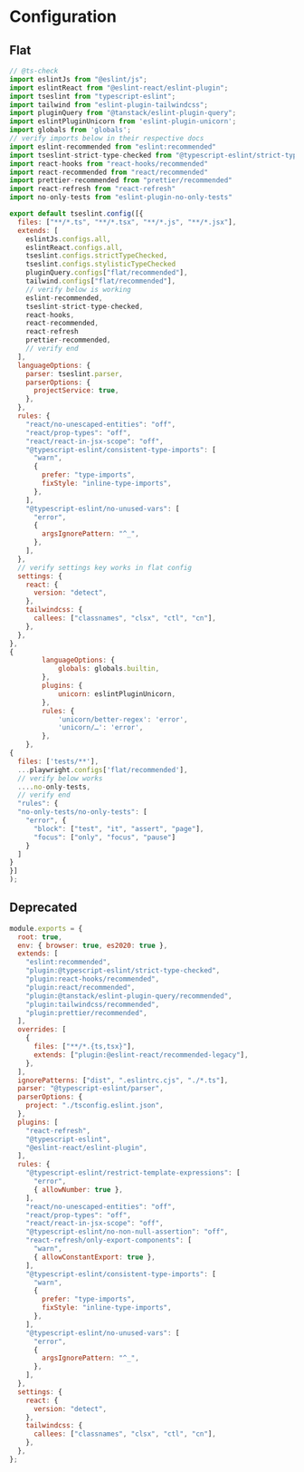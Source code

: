 # Configuration

## Flat

```js
// @ts-check
import eslintJs from "@eslint/js";
import eslintReact from "@eslint-react/eslint-plugin";
import tseslint from "typescript-eslint";
import tailwind from "eslint-plugin-tailwindcss";
import pluginQuery from "@tanstack/eslint-plugin-query";
import eslintPluginUnicorn from 'eslint-plugin-unicorn';
import globals from 'globals';
// verify imports below in their respective docs
import eslint-recommended from "eslint:recommended"
import tseslint-strict-type-checked from "@typescript-eslint/strict-type-checked"
import react-hooks from "react-hooks/recommended"
import react-recommended from "react/recommended"
import prettier-recommended from "prettier/recommended"
import react-refresh from "react-refresh"
import no-only-tests from "eslint-plugin-no-only-tests"

export default tseslint.config([{
  files: ["**/*.ts", "**/*.tsx", "**/*.js", "**/*.jsx"],
  extends: [
    eslintJs.configs.all,
    eslintReact.configs.all,
    tseslint.configs.strictTypeChecked,
    tseslint.configs.stylisticTypeChecked
    pluginQuery.configs["flat/recommended"],
    tailwind.configs["flat/recommended"],
    // verify below is working
    eslint-recommended,
    tseslint-strict-type-checked,
    react-hooks,
    react-recommended,
    react-refresh
    prettier-recommended,
    // verify end
  ],
  languageOptions: {
    parser: tseslint.parser,
    parserOptions: {
      projectService: true,
    },
  },
  rules: {
    "react/no-unescaped-entities": "off",
    "react/prop-types": "off",
    "react/react-in-jsx-scope": "off",
    "@typescript-eslint/consistent-type-imports": [
      "warn",
      {
        prefer: "type-imports",
        fixStyle: "inline-type-imports",
      },
    ],
    "@typescript-eslint/no-unused-vars": [
      "error",
      {
        argsIgnorePattern: "^_",
      },
    ],
  },
  // verify settings key works in flat config
  settings: {
    react: {
      version: "detect",
    },
    tailwindcss: {
      callees: ["classnames", "clsx", "ctl", "cn"],
    },
  },
},
{
		languageOptions: {
			globals: globals.builtin,
		},
		plugins: {
			unicorn: eslintPluginUnicorn,
		},
		rules: {
			'unicorn/better-regex': 'error',
			'unicorn/…': 'error',
		},
	},
{
  files: ['tests/**'],
  ...playwright.configs['flat/recommended'],
  // verify below works
  ....no-only-tests,
  // verify end
  "rules": {
  "no-only-tests/no-only-tests": [
    "error", {
      "block": ["test", "it", "assert", "page"],
      "focus": ["only", "focus", "pause"]
    }
  ]
}
}]
);
```

## Deprecated

```js
module.exports = {
  root: true,
  env: { browser: true, es2020: true },
  extends: [
    "eslint:recommended",
    "plugin:@typescript-eslint/strict-type-checked",
    "plugin:react-hooks/recommended",
    "plugin:react/recommended",
    "plugin:@tanstack/eslint-plugin-query/recommended",
    "plugin:tailwindcss/recommended",
    "plugin:prettier/recommended",
  ],
  overrides: [
    {
      files: ["**/*.{ts,tsx}"],
      extends: ["plugin:@eslint-react/recommended-legacy"],
    },
  ],
  ignorePatterns: ["dist", ".eslintrc.cjs", "./*.ts"],
  parser: "@typescript-eslint/parser",
  parserOptions: {
    project: "./tsconfig.eslint.json",
  },
  plugins: [
    "react-refresh",
    "@typescript-eslint",
    "@eslint-react/eslint-plugin",
  ],
  rules: {
    "@typescript-eslint/restrict-template-expressions": [
      "error",
      { allowNumber: true },
    ],
    "react/no-unescaped-entities": "off",
    "react/prop-types": "off",
    "react/react-in-jsx-scope": "off",
    "@typescript-eslint/no-non-null-assertion": "off",
    "react-refresh/only-export-components": [
      "warn",
      { allowConstantExport: true },
    ],
    "@typescript-eslint/consistent-type-imports": [
      "warn",
      {
        prefer: "type-imports",
        fixStyle: "inline-type-imports",
      },
    ],
    "@typescript-eslint/no-unused-vars": [
      "error",
      {
        argsIgnorePattern: "^_",
      },
    ],
  },
  settings: {
    react: {
      version: "detect",
    },
    tailwindcss: {
      callees: ["classnames", "clsx", "ctl", "cn"],
    },
  },
};
```
